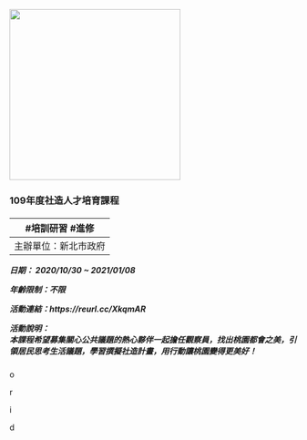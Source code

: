 <div class="divborder">
<div class="divborder2">

<div id="info_act" class="container">
<div class="childB">
<img src="img/p1.png" style="width: 300px"> </img>
</div>
<div class="childB">
<h3 id="title_act"> 109年度社造人才培育課程</h1>
<h5 id="subtag_act"> #培訓研習 #進修 </h5>
---
主辦單位：新北市政府

日期： 2020/10/30 ~ 2021/01/08

年齡限制：不限

活動連結：https://reurl.cc/XkqmAR

活動說明：<br>
本課程希望募集關心公共議題的熱心夥伴一起擔任觀察員，找出桃園都會之美，引領居民思考生活議題，學習撰擬社造計畫，用行動讓桃園變得更美好！
</div>

</div>

<div id="orid">
<div class="container">
<div id="o" class="orid">
o
</div>
<div id="r" class="orid">
r
</div>
<div id="i" class="orid">
i
</div>
<div id="d" class="orid">
d
</div>
</div>
</div>

</div>
</div>